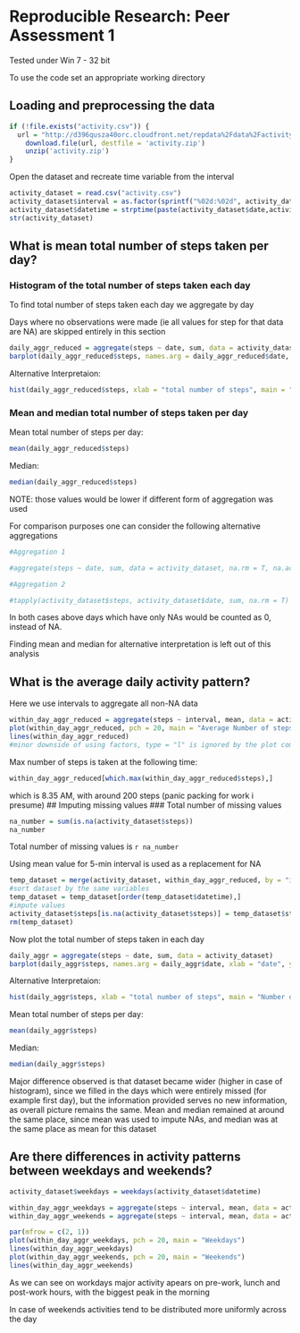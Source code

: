 # Reproducible Research: Peer Assessment 1
Tested under Win 7 - 32 bit

To use the code set an appropriate working directory


## Loading and preprocessing the data
```r
if (!file.exists("activity.csv")) {
  url = "http://d396qusza40orc.cloudfront.net/repdata%2Fdata%2Factivity.zip"
	download.file(url, destfile = 'activity.zip')
	unzip('activity.zip')
}
```
Open the dataset and recreate time variable from the interval

```r
activity_dataset = read.csv("activity.csv")
activity_dataset$interval = as.factor(sprintf("%02d:%02d", activity_dataset$interval%/%100, activity_dataset$interval%%100))
activity_dataset$datetime = strptime(paste(activity_dataset$date,activity_dataset$interval), "%F %H:%M")
str(activity_dataset)
```


## What is mean total number of steps taken per day?
### Histogram of the total number of steps taken each day
To find total number of steps taken each day we aggregate by day

Days where no observations were made (ie all values for step for that data are NA) are skipped entirely in this section

```r
daily_aggr_reduced = aggregate(steps ~ date, sum, data = activity_dataset, na.rm = T)
barplot(daily_aggr_reduced$steps, names.arg = daily_aggr_reduced$date, xlab = "date", ylab = "total number of steps", main = "Total Number of Steps Taken Each Day")
```

Alternative Interpretaion:
```r
hist(daily_aggr_reduced$steps, xlab = "total number of steps", main = "Number of steps per day", col = "deepskyblue", breaks = 10)
```

### Mean and median total number of steps taken per day
Mean total number of steps per day:
```r
mean(daily_aggr_reduced$steps)
```
Median:
```r
median(daily_aggr_reduced$steps)
```

NOTE: those values would be lower if different form of aggregation was used

For comparison purposes one can consider the following alternative aggregations
```r
#Aggregation 1

#aggregate(steps ~ date, sum, data = activity_dataset, na.rm = T, na.action = NULL)

#Aggregation 2 

#tapply(activity_dataset$steps, activity_dataset$date, sum, na.rm = T)
```
In both cases above days which have only NAs would be counted as 0, instead of NA.

Finding mean and median for alternative interpretation is left out of this analysis


## What is the average daily activity pattern?
Here we use intervals to aggregate all non-NA data
```r
within_day_aggr_reduced = aggregate(steps ~ interval, mean, data = activity_dataset, na.rm = T)
plot(within_day_aggr_reduced, pch = 20, main = "Average Number of steps taken within 5 minute interval")
lines(within_day_aggr_reduced)
#minor downside of using factors, type = "l" is ignored by the plot command, so separate lines call is required
```

Max number of steps is taken at the following time:
```r
within_day_aggr_reduced[which.max(within_day_aggr_reduced$steps),]
```
which is 8.35 AM, with around 200 steps (panic packing for work i presume)
## Imputing missing values
### Total number of missing values
```r
na_number = sum(is.na(activity_dataset$steps))
na_number
```
Total number of missing values is `r na_number `


Using mean value for 5-min interval is used as a replacement for NA
```r
temp_dataset = merge(activity_dataset, within_day_aggr_reduced, by = "interval")
#sort dataset by the same variables
temp_dataset = temp_dataset[order(temp_dataset$datetime),]
#impute values
activity_dataset$steps[is.na(activity_dataset$steps)] = temp_dataset$steps.y[is.na(activity_dataset$steps)]
rm(temp_dataset)
```

Now plot the total number of steps taken in each day

```r
daily_aggr = aggregate(steps ~ date, sum, data = activity_dataset)
barplot(daily_aggr$steps, names.arg = daily_aggr$date, xlab = "date", ylab = "total number of steps", main = "Total Number of Steps Taken Each Day")
```

Alternative Interpretaion:
```r
hist(daily_aggr$steps, xlab = "total number of steps", main = "Number of steps per day", col = "deepskyblue", breaks = 10)
```

Mean total number of steps per day:
```r
mean(daily_aggr$steps)
```
Median:
```r
median(daily_aggr$steps)
```

Major difference observed is that dataset became wider (higher in case of histogram), since we filled in the days which were entirely missed (for example first day), but the information provided serves no new information, as overall picture remains the same. Mean and median remained at around the same place, since mean was used to impute NAs, and median was at the same place as mean for this dataset

## Are there differences in activity patterns between weekdays and weekends?
```r
activity_dataset$weekdays = weekdays(activity_dataset$datetime)

within_day_aggr_weekdays = aggregate(steps ~ interval, mean, data = activity_dataset[!(activity_dataset$weekdays %in% c("Saturday", "Sunday")),])
within_day_aggr_weekends = aggregate(steps ~ interval, mean, data = activity_dataset[(activity_dataset$weekdays %in% c("Saturday", "Sunday")),])

par(mfrow = c(2, 1))
plot(within_day_aggr_weekdays, pch = 20, main = "Weekdays")
lines(within_day_aggr_weekdays)
plot(within_day_aggr_weekends, pch = 20, main = "Weekends")
lines(within_day_aggr_weekends)
```

As we can see on workdays major activity apears on pre-work, lunch and post-work hours, with the biggest peak in the morning

In case of weekends activities tend to be distributed more uniformly across the day